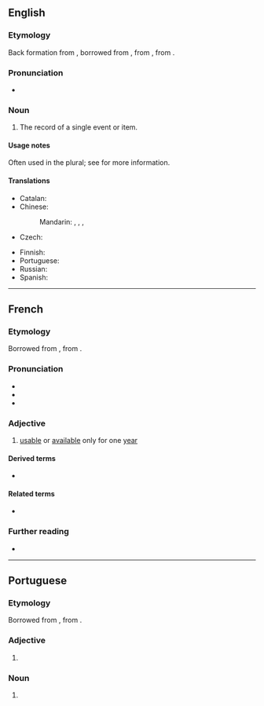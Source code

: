 {{also|annál}}
==English==

===Etymology===
Back formation from {{m|en|annals}}, borrowed from {{bor|en|frm|-}}, from {{der|en|la|annales}}, from {{m|la|annus||year}}.

===Pronunciation===
* {{IPA|en|/ˈænəl/}}

===Noun===
{{en-noun}}

# The record of a single event or item.
#: {{quote-book|en|year=1805|passage=In deathless '''annal'''! deathless deeds inspire:|title=The Poetical Works of the Reverend Dr. Ed. Young: with the life of the author|volume=3|author={{w|Edward Young}}|url=https://books.google.com.sg/books?id=IkcWAAAAYAAJ|pageurl=https://books.google.com.sg/books?id=IkcWAAAAYAAJ&pg=PA154|isbn=9781355696506}}

====Usage notes====
Often used in the plural; see {{m|en|annals}} for more information.

====Translations====
{{trans-top|record of a single event or item}}
* Catalan: {{t+|ca|annals|m-p}}
* Chinese:
*: Mandarin: {{t+|cmn|記錄}}, {{t+|cmn|记录|tr=jìlù}}, {{t+|cmn|本紀}}, {{t+|cmn|本纪|tr=běnjì}} {{qualifier|of a monarch}}
* Czech: {{t|cs|anály|m-p}}
{{trans-mid}}
* Finnish: {{t+|fi|annaali}}
* Portuguese: {{t+|pt|anal|m}}
* Russian: {{t+|ru|анна́лы|m-p}}
* Spanish: {{t+|es|anal|m}}
{{trans-bottom}}

----

==French==

===Etymology===
Borrowed from {{bor|fr|la|annālis}}, from {{m|la|annus|t=year}}.

===Pronunciation===
* {{fr-IPA}}
* {{audio|fr|LL-Q150 (fra)-LoquaxFR-annal.wav|Audio}}
* {{homophones|fr|anal|anale|anales|annale|annales}}

===Adjective===
{{fr-adj}}

# {{lb|fr|law}} [[usable]] or [[available]] only for one [[year]]

====Derived terms====
* {{l|fr|annalité}}

====Related terms====
* {{l|fr|année}}

===Further reading===
* {{R:TLFi}}

----

==Portuguese==

===Etymology===
Borrowed from {{bor|pt|la|annālis}}, from {{m|la|annus|t=year}}.

===Adjective===
{{pt-adj|g=m|g2=f|old=1}}

# {{obsolete spelling of|pt|anal}}

===Noun===
{{pt-noun|m|annaes}}

# {{obsolete spelling of |pt|anal}}